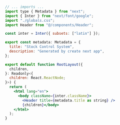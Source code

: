 
```jsx filename="src/app/layout.tsx"  showLineNumbers {45,22, 8-12}
// ... imports ...
import type { Metadata } from "next";
import { Inter } from "next/font/google";
import "./globals.css";
import Header from "@/components/Header";

const inter = Inter({ subsets: ["latin"] });

export const metadata: Metadata = {
  title: "Stock Control System",
  description: "Generated by create next app",
};

export default function RootLayout({
  children,
}: Readonly<{
  children: React.ReactNode;
}>) {
  return (
    <html lang="en">
      <body className={inter.className}>
        <Header title={metadata.title as string} />
        {children}</body>
    </html>
  );
}
```